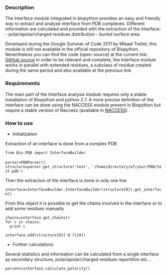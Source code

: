 === Description ===

The Interface module integrated in biopython provides an easy and friendly way to extract and analyse interface from PDB complexes. Different information are calculated and provided with the extraction of the interface:
- polar/apolar/charged residues distribution
- buried surface area

Developed during the Google Summer of Code 2011 by Mikael Trellet, this module is still not available in the official repository of Biopython. Nevertheless you can find the code (open-source) at the current link: [https://github.com/mtrellet/biopython/tree/interface_analysis GitHub source]
In order to be relevant and complete, the Interface module works in parallel with extended residues, a subclass of residue created during the same period and also available at the previous link.

=== Requirements ===

The main part of the Interface analysis module requires only a stable installation of Biopython and python 2.7.
A more precise definition of the interface can be done using the NACCESS module present in Biopython but require a stable version of Naccess (available in [http://www.bioinf.manchester.ac.uk/naccess/ NACCESS]).

=== How to use ===

* Initialization

Extraction of an interface is done from a complex PDB

 from Bio.PDB import InterfaceBuilder
 
 parser=PDBParser()
 structure=parser.get_structure('test', '/home/directory/of/your/PDB/test.pdb')

Then the extraction of the interface is done in only one line

 interface=InterfaceBuilder.InterfaceBuilder(structure[0]).get_interface()

From this object it is possible to get the chains involved in the interface or to add some residues manually

 chains=interface.get_chains()
 for c in chains:
   print c

 interface.add(structure[0]['A'][24])

* Further calculations

Several statistics and information can be calculated from a single interface as secondary structure, polar/apolar/charged residues repartition etc...

 percent=interface.calculate_polarity()